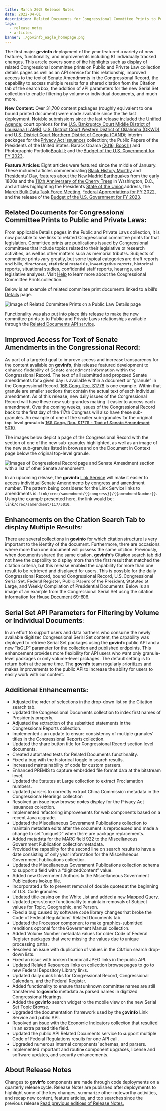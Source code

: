 ```yaml
---
title: March 2022 Release Notes
date: 2022-04-01
description: Related Documents for Congressional Committee Prints to Public Laws; Improved Access for Senate Amendment Text in the Congressional Record; Enhancements on Citation Search Tab to Display Multiple Results
tags:
  - release notes
  - articles
banner: ./govinfo_eagle_homepage.png
---
```


The first major **govinfo** deployment of the year featured a variety of new features, functionality, and improvements including 81 individually tracked changes. This article covers some of the highlights such as display of related Congressional committee prints on Public and Private Law collection details pages as well as an API service for this relationship, improved access to the text of Senate Amendments in the Congressional Record, the capability to access multiple results for a shared citation from the Citation tab of the search box, the addition of API parameters for the new Serial Set collection to enable filtering by volume or individual documents, and much more.  

 **New Content:** Over 31,700 content packages (roughly equivalent to one bound printed document) were made available since the the last deployment. Notable submissions since the last release included the [Unified Agenda](/app/details/FR-2022-01-31/2021-28220); court opinions for the  [U.S. Bankruptcy Court Middle District of Louisiana (LAMB)](/app/collection/uscourts/bankruptcy/lamb), [U.S. District Court Western District of Oklahoma (OKWD)](/app/collection/uscourts/district/okwd), and [U.S. District Court Northern District of Georgia (GAND)](/app/collection/uscourts/district/gand); interim packages for the [Privacy Act Issuances](/app/collection/pai/interim) collection; the Public Papers of the Presidents of the United States: Barack Obama [(2016, Book II)](/app/details/PPP--2016-book2) and Photographic Portfolio[Book II](/app/details/PPP-PHOTOS-2016-book2x); and the [Budget of the U.S. Government for FY 2023](/app/collection/budget/2023). 

 **Feature Articles:** Eight articles were featured since the middle of January. These included articles commemorating [Black History Monthy](/features/black-history-month-2022) and [Presidents’ Day](/features/presidents-day-2022), features about the [New Madrid Earthquakes](/features/new-madrid-earthquakes) from the early 1800s and the [110th Anniversary of the Cherry Trees](/features/anniversary-cherry-trees) in Washington, D.C., and articles highlighting the President’s [State of the Union](/features/state-of-the-union) address, the [March Bulk Data Task Force Meeting](/features/bdtf-meeting-march-2022), [Federal Appropriations for FY 2022](/features/federal-appropriations-fiscal-year-2022), and the release of the [Budget of the U.S. Government for FY 2023](/features/budget-fy2023).  

## Related Documents for Congressional Committee Prints to Public and Private Laws:
From applicable Details pages in the Public and Private Laws collection, it is now possible to see links to related Congressional committee prints for that legislation. Committee prints are publications issued by Congressional committees that include topics related to their legislative or research activities, as well as other matters such as memorial tributes. Subjects of committee prints vary greatly, but some typical categories are draft reports and bills, directories, statistical materials, investigative reports, historical reports, situational studies, confidential staff reports, hearings, and legislative analyses. Visit [Help](/help/cprtx) to learn more about the Congressional Committee Prints collection. 

Below is an example of related committee print documents linked to a bill’s [Details](/app/details/PLAW-116publ93/related) page. 

![Image of Related Committee Prints on a Public Law Details page](./plaw_cprt.png)

Functionality was also put into place this release to make the new committee prints to to Public and Private Laws relationships available through the [Related Documents API service](https://api.govinfo.gov/related/PLAW-116publ93?api_key=DEMO_KEY). 

## Improved Access for Text of Senate Amendments in the Congressional Record:

As part of a targeted goal to improve access and increase transparency for the content available on **govinfo**, this release featured development to enhance findability of Senate amendment information within the Congressional Record. The text of all submitted and proposed Senate amendments for a given day is available within a document or “granule” in the Congressional Record. [168 Cong. Rec. S1778](/app/details/CREC-2022-03-24/CREC-2022-03-24-pt1-PgS1778-3) is one example. Within that granule are smaller sections that contain the actual text of each individual amendment. As of this release, new daily issues of the Congressional Record will have these new sub-granules making it easier to access each amendment. Over the coming weeks, issues of the Congressional Record back to the first day of the 117th Congress will also have these sub-granules. An example of one of the smaller sub-granules for the original top-level granule is [168 Cong. Rec. S1778 - Text of Senate Amendment 5010](/app/details/CREC-2022-03-24/CREC-2022-03-24-pt1-PgS1778-4). 

The images below depict a page of the Congressional Record with the section of one of the new sub-granules highlighted, as well as an image of the new sub-granules listed in browse and on the Document in Context page below the original top-level granule. 

![Images of Congressional Record page and Senate Amendment section with a list of other Senate amendments](./Amendments.png)

In an upcoming release, the **govinfo** [Link Service](/link-docs) will make it easier to access individual Senate Amendments by congress and amendment number. The pattern being considered for the Link Service links to amendments is: `link/crec/samendment/{{congress}}/{{amendmentNumber}}`. Using the example presented here, the link would be: `link/crec/samendment/117/5010`.

## Enhancements on the Citation Search Tab to display Multiple Results:

There are several collections in **govinfo** for which citation structure is very important to the identity of the document. Furthermore, there are occasions where more than one document will possess the same citation. Previously, when documents shared the same citation, **govinfo’s** Citation search tab did not have the capability to display more than the first result that matched the citation criteria, but this release enabled the capability for more than one result to be retrieved and displayed for users. This is possible for the daily Congressional Record, bound Congressional Record, U.S. Congressional Serial Set, Federal Register, Public Papers of the President, Statutes at Large, and Weekly Compilation of Presidential Documents. Below is an image of an example from the Congressional Serial Set using the citation information for [House Document 69-806](/#citation?csh=%7B%22collection%22%3A%22SERIALSET%22%2C%22searchCriteria%22%3A%5B%7B%22value%22%3A%22docclass%22%2C%22displayValue%22%3A%22HDOC%22%7D%2C%7B%22value%22%3A%22browsecongressnav_s%22%2C%22displayValue%22%3A%22069%3B1925-1927%3B8522%20to%208826%22%7D%2C%7B%22value%22%3A%22docnumber%22%2C%22displayValue%22%3A%22806%22%7D%2C%7B%22value%22%3A%22docpart%22%2C%22displayValue%22%3A%22-1%22%7D%5D%2C%22selectOptions%22%3A%5B%7B%22value%22%3A%22docpart%22%2C%22displayValue%22%3A%22-1%22%7D%5D%7D).  

## Serial Set API Parameters for Filtering by Volume or Individual Documents:

 In an effort to support users and data partners who consume the newly available digitized Congressional Serial Set content, the capability was deployed to retrieve Serial Set packages using the **govinfo** public API and a new “isGLP” parameter for the collection and published endpoints. This enhancement provides more flexibility for API users who want only granule-level packages or only volume-level packages. The default setting is to return both at the same time. The **govinfo**  team regularly prioritizes and makes improvements to the public API to increase the ability for users to easily work with our content. 

## Additional Enhancements:

- Adjusted the order of selections in the drop-down list on the Citation search tab.  
- Updated the Congressional Documents collection to index first names of Presidents properly.  
- Adjusted the extraction of the submitted statements in the Congressional Reports collection.  
- Implemented a an update to ensure consistency of multiple granules’ titles in the Congressional Reports collection.  
- Updated the share button title for Congressional Record section level documents.  
- Created automated tests for Related Documents functionality.  
- Fixed a bug with the historical toggle in search results.  
- Increased maintainability of code for custom parsers.  
- Enhanced PREMIS to capture embedded file format data at the bitstream level.  
- Updated the Statutes at Large collection to extract Proclamation numbers.  
- Updated parsers to correctly extract China Commission metadata in the Congressional Hearings collection.  
- Resolved an issue how browse nodes display for the Privacy Act Issuances collection.  
- Implemented refactoring improvements for web components based on a recent Java upgrade.  
- Updated the Miscellaneous Government Publications collection to maintain metadata edits after the document is reprocessed and made a change to set “uniqueID” when there are package replacements.  
- Added metadata for the MARC field 922 to the Miscellaneous Government Publication collection metadata.  
- Provided the capability for the second line on search results to have a date consisting of only year information for the Miscellaneous Government Publications collection.   
- Updated the Miscellaneous Government Publications collection schema to support a field with a “digitizedContent” value.  
- Added new Government Authors to the Miscellaneous Government Publications lookup file.  
- Incorporated a fix to prevent removal of double quotes at the beginning of U.S. Code granules.  
- Updated title-casing on the White List and added a new Mapped Query.  
- Updated persistence functionality to maintain removals of Subject values for Topic, Geographic, and Person.  
- Fixed a bug caused by software code library changes that broke the Code of Federal Regulations’ Related Documents tab.  
- Updated the Processor component to make graphics-submitted renditions optional for the Government Manual collection.  
- Added Volume Number metadata values for older Code of Federal Register packages that were missing the values due to unique processing paths.  
- Resolved an issue with duplication of values in the Citation search drop-down lists.  
- Fixed an issue with broken thumbnail JPEG links in the public API.  
- Updated Related Resources links on collection browse pages to go to new Federal Depository Library links.  
- Updated daily quick links for Congressional Record, Congressional Calendars, and the Federal Register.  
- Added functionality to ensure that unknown committee names are still transferred to **govinfo** metadata as parsed names in digitized Congressional Hearings.  
- Added the **govinfo** search widget to the mobile view on the new Serial Set Topic Browse.  
- Upgraded the documentation framework used by the **govinfo** Link Service and public API.  
- Resolved an issue with the Economic Indicators collection that resulted in an extra parsed title field.  
- Updated the public API Related Documents service to support multiple Code of Federal Regulations results for one API call.  
- Upgraded numerous internal components’ schemas, and parsers.  
- Implemented important and routine component upgrades, license and software updates, and security enhancements.  

<div class="alert alert-info quick-tip"></div>

## About Release Notes
Changes to **govinfo** components are made through code deployments on a quarterly release cycle. Release Notes are published after deployments to highlight some of the key changes, summarize other noteworthy activities, and recap new content, feature articles, and top searches since the previous release [Read previous editions of Release Notes.](/features/release-notes)
